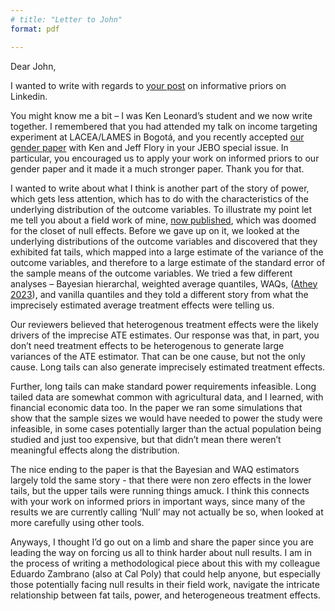 ```yaml
---
# title: "Letter to John"
format: pdf

---
```

<!-- 
# Subject: your post on priors -->

Dear John, 

I wanted to write with regards to [your post](https://www.linkedin.com/posts/johnalist_how-can-we-make-experimental-research-results-activity-7173682763768774657-IhH4/) on informative priors on Linkedin.

You might know me a bit – I was Ken Leonard’s student and we now write together.  I remembered that you had attended my talk on income targeting experiment at LACEA/LAMES in Bogotá, and you recently accepted [our gender paper](https://www.sciencedirect.com/science/article/pii/S0167268123003773) with Ken and Jeff Flory in your JEBO special issue. In particular, you encouraged us to apply your work on informed priors to our gender paper and it made it a much stronger paper. Thank you for that. 

I wanted to write about what I think is another part of the story of power, which gets less attention, which has to do with the characteristics of the underlying distribution of the  outcome variables. To illustrate my point let me tell you about a field work of mine, [now published](https://www.sciencedirect.com/science/article/pii/S0304387824000166?via%3Dihub), which was doomed for the closet of null effects. Before we gave up on it, we looked at the underlying distributions of the outcome variables and discovered that they exhibited fat tails, which mapped into a large estimate of the variance of the outcome variables, and therefore to a large estimate of the standard error of the sample means of the outcome variables. We tried a few different analyses – Bayesian hierarchal, weighted average quantiles, WAQs, ([Athey 2023](https://academic.oup.com/jrsssb/article/85/5/1615/7226451)), and vanilla quantiles and they told a different story from what the imprecisely estimated average treatment effects were telling us.

Our reviewers believed that heterogenous treatment effects were the likely drivers of the imprecise ATE estimates. Our response was that, in part, you don’t need treatment effects to be heterogenous to generate large variances of the ATE estimator. That can be one cause, but not the only cause. Long tails can also generate imprecisely estimated treatment effects. 

Further, long tails can make standard power requirements infeasible. Long tailed data are somewhat common with agricultural data, and I learned, with financial economic data too.  In the paper we ran some simulations that show that the sample sizes we would have needed to power the study were infeasible, in some cases potentially larger than the actual population being studied and just too expensive, but that didn’t mean there weren’t meaningful effects along the distribution.

The nice ending to the paper is that the Bayesian and WAQ estimators largely told the same story - that there were non zero effects in the lower tails, but the upper tails were running things amuck. I think this connects with your work on informed priors in important ways, since many of the results we are currently calling 'Null' may not actually be so, when looked at more carefully using other tools.

Anyways, I thought I’d go out on a limb and share the paper since you are leading the way on forcing us all to think harder about null results. I am in the process of writing a methodological piece about this with my colleague Eduardo Zambrano (also at Cal Poly) that could help anyone, but especially those potentially facing null results in their field work, navigate the intricate relationship between fat tails, power, and heterogeneous treatment effects.
